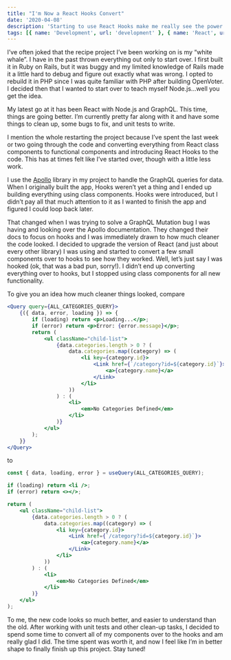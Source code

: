 ```yaml
---
title: "I'm Now a React Hooks Convert"
date: '2020-04-08'
description: 'Starting to use React Hooks make me really see the power of React'
tags: [{ name: 'Development', url: 'development' }, { name: 'React', url: 'react' }, { name: 'GraphQL', url: 'graphql' }]
---
```


I’ve often joked that the recipe project I’ve been working on is my “white whale”. I have in the past thrown everything out only to start over. I first built it in Ruby on Rails, but it was buggy and my limited knowledge of Rails made it a little hard to debug and figure out exactly what was wrong. I opted to rebuild it in PHP since I was quite familiar with PHP after building OpenVoter. I decided then that I wanted to start over to teach myself Node.js...well you get the idea.

My latest go at it has been React with Node.js and GraphQL. This time, things are going better. I’m currently pretty far along with it and have some things to clean up, some bugs to fix, and unit tests to write.

I mention the whole restarting the project because I’ve spent the last week or two going through the code and converting everything from React class components to functional components and introducing React Hooks to the code. This has at times felt like I’ve started over, though with a little less work.

I use the [Apollo](https://www.apollographql.com/docs/graphql-tools/) library in my project to handle the GraphQL queries for data. When I originally built the app, Hooks weren’t yet a thing and I ended up building everything using class components. Hooks were introduced, but I didn’t pay all that much attention to it as I wanted to finish the app and figured I could loop back later.

That changed when I was trying to solve a GraphQL Mutation bug I was having and looking over the Apollo documentation. They changed their docs to focus on hooks and I was immediately drawn to how much cleaner the code looked. I decided to upgrade the version of React (and just about every other library) I was using and started to convert a few small components over to hooks to see how they worked. Well, let’s just say I was hooked (ok, that was a bad pun, sorry!). I didn’t end up converting everything over to hooks, but I stopped using class components for all new functionality.

To give you an idea how much cleaner things looked, compare

```jsx
<Query query={ALL_CATEGORIES_QUERY}>
    {({ data, error, loading }) => {
        if (loading) return <p>Loading...</p>;
        if (error) return <p>Error: {error.message}</p>;
        return (
            <ul className="child-list">
                {data.categories.length > 0 ? (
                    data.categories.map((category) => (
                        <li key={category.id}>
                            <Link href={`/category?id=${category.id}`}>
                                <a>{category.name}</a>
                            </Link>
                        </li>
                    ))
                ) : (
                    <li>
                        <em>No Categories Defined</em>
                    </li>
                )}
            </ul>
        );
    }}
</Query>
```

to

```jsx
const { data, loading, error } = useQuery(ALL_CATEGORIES_QUERY);

if (loading) return <li />;
if (error) return <></>;

return (
    <ul className="child-list">
        {data.categories.length > 0 ? (
            data.categories.map((category) => (
                <li key={category.id}>
                    <Link href={`/category?id=${category.id}`}>
                        <a>{category.name}</a>
                    </Link>
                </li>
            ))
        ) : (
            <li>
                <em>No Categories Defined</em>
            </li>
        )}
    </ul>
);
```

To me, the new code looks so much better, and easier to understand than the old. After working with unit tests and other clean-up tasks, I decided to spend some time to convert all of my components over to the hooks and am really glad I did. The time spent was worth it, and now I feel like I’m in better shape to finally finish up this project. Stay tuned!
